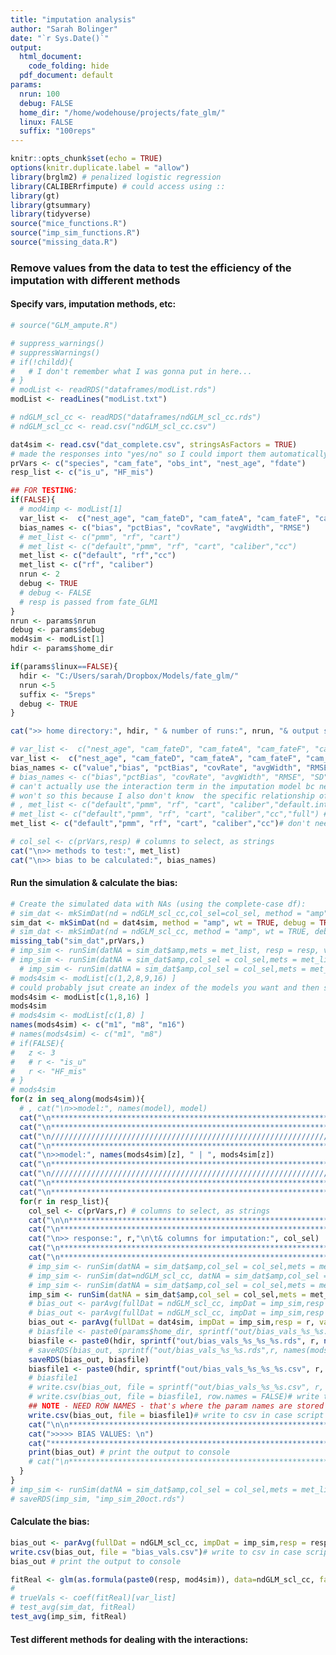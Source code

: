 ```yaml
---
title: "imputation analysis"
author: "Sarah Bolinger"
date: "`r Sys.Date()`"
output:
  html_document:
    code_folding: hide
  pdf_document: default
params:
  nrun: 100
  debug: FALSE
  home_dir: "/home/wodehouse/projects/fate_glm/"
  linux: FALSE
  suffix: "100reps"
---
```


```r
knitr::opts_chunk$set(echo = TRUE)
options(knitr.duplicate.label = "allow")
library(brglm2) # penalized logistic regression
library(CALIBERrfimpute) # could access using ::
library(gt)
library(gtsummary)
library(tidyverse)
source("mice_functions.R")
source("imp_sim_functions.R")
source("missing_data.R")

```


### Remove values from the data to test the efficiency of the imputation with different methods

#### Specify vars, imputation methods, etc:

```r
# source("GLM_ampute.R")

# suppress_warnings()
# suppressWarnings()
# if(!childd){
#   # I don't remember what I was gonna put in here...
# }
# modList <- readRDS("dataframes/modList.rds")
modList <- readLines("modList.txt")

# ndGLM_scl_cc <- readRDS("dataframes/ndGLM_scl_cc.rds")
# ndGLM_scl_cc <- read.csv("ndGLM_scl_cc.csv")

dat4sim <- read.csv("dat_complete.csv", stringsAsFactors = TRUE)
# made the responses into "yes/no" so I could import them automatically as factors
prVars <- c("species", "cam_fate", "obs_int", "nest_age", "fdate")
resp_list <- c("is_u", "HF_mis")

## FOR TESTING:
if(FALSE){
  # mod4imp <- modList[1]
  var_list <-  c("nest_age", "cam_fateD", "cam_fateA", "cam_fateF", "cam_fateHu", "cam_fateS", "speciesLETE", "speciesLETE:nest_age", "speciesLETE:obs_int")
  bias_names <- c("bias", "pctBias", "covRate", "avgWidth", "RMSE")
  # met_list <- c("pmm", "rf", "cart")
  # met_list <- c("default","pmm", "rf", "cart", "caliber","cc")
  met_list <- c("default", "rf","cc")
  met_list <- c("rf", "caliber")
  nrun <- 2
  debug <- TRUE
  # debug <- FALSE
  # resp is passed from fate_GLM1
}
nrun <- params$nrun
debug <- params$debug
mod4sim <- modList[1]
hdir <- params$home_dir

if(params$linux==FALSE){
  hdir <- "C:/Users/sarah/Dropbox/Models/fate_glm/" 
  nrun <-5 
  suffix <- "5reps"
  debug <- TRUE
}

cat(">> home directory:", hdir, " & number of runs:", nrun, "& output suffix:", suffix)

# var_list <-  c("nest_age", "cam_fateD", "cam_fateA", "cam_fateF", "cam_fateHu", "cam_fateS", "speciesLETE", "speciesLETE:nest_age") # just the vars w/ missing data or interactions
var_list <-  c("nest_age", "cam_fateD", "cam_fateA", "cam_fateF", "cam_fateHu", "cam_fateS", "speciesLETE", "speciesLETE:nest_age", "speciesLETE:obs_int", "obs_int", "fdate") # all vars
bias_names <- c("value","bias", "pctBias", "covRate", "avgWidth", "RMSE", "SD")
# bias_names <- c("bias","pctBias", "covRate", "avgWidth", "RMSE", "SD")
# can't actually use the interaction term in the imputation model bc need identical data for AIC comparison
# won't so this because I also don't know  the specific relationship of the interaction
# , met_list <- c("default","pmm", "rf", "cart", "caliber","default.int","pmm.int","passive.int","cc")
# met_list <- c("default","pmm", "rf", "cart", "caliber","cc","full") # don't need full here?
met_list <- c("default","pmm", "rf", "cart", "caliber","cc")# don't need full here?

# col_sel <- c(prVars,resp) # columns to select, as strings
cat("\n>> methods to test:", met_list)
cat("\n>> bias to be calculated:", bias_names)

```

#### Run the simulation & calculate the bias:

```r
# Create the simulated data with NAs (using the complete-case df):
# sim_dat <- mkSimDat(nd = ndGLM_scl_cc,col_sel=col_sel, method = "amp", wt = TRUE, debug = TRUE, convFact = TRUE)
sim_dat <- mkSimDat(nd = dat4sim, method = "amp", wt = TRUE, debug = TRUE, convFact = TRUE)
# sim_dat <- mkSimDat(nd = ndGLM_scl_cc, method = "amp", wt = TRUE, debug = debug, convFact = TRUE)
missing_tab("sim_dat",prVars,)
# imp_sim <- runSim(datNA = sim_dat$amp,mets = met_list, resp = resp, vars = var_list, mod = mod, nruns=500)
# imp_sim <- runSim(datNA = sim_dat$amp,col_sel = col_sel,mets = met_list, resp = resp, vars = var_list, mod = mod,seed=61389, nruns=nrun, debug = TRUE)
  # imp_sim <- runSim(datNA = sim_dat$amp,col_sel = col_sel,mets = met_list, resp = r, vars = var_list, mod = mod4sim, nruns=nrun, debug = FALSE) # don't want to set seed
# mods4sim <- modList[c(1,2,8,9,16) ]
# could probably jsut create an index of the models you want and then seq_along the whole list. not sure which is faster
mods4sim <- modList[c(1,8,16) ]
mods4sim
# mods4sim <- modList[c(1,8) ]
names(mods4sim) <- c("m1", "m8", "m16")
# names(mods4sim) <- c("m1", "m8")
# if(FALSE){
#   z <- 3
#   # r <- "is_u"
#   r <- "HF_mis"
# }
# mods4sim
for(z in seq_along(mods4sim)){
  # , cat("\n>>model:", names(model), model)
  cat("\n********************************************************************************************\n")
  cat("\n********************************************************************************************\n")
  cat("\n/////////////////////////////////////////////////////////////////////////////////////////////\n")
  cat("\n********************************************************************************************\n")
  cat("\n>>model:", names(mods4sim)[z], " | ", mods4sim[z])
  cat("\n********************************************************************************************\n")
  cat("\n/////////////////////////////////////////////////////////////////////////////////////////////\n")
  cat("\n********************************************************************************************\n")
  cat("\n********************************************************************************************\n")
  for(r in resp_list){
    col_sel <- c(prVars,r) # columns to select, as strings
    cat("\n\n********************************************************************************************\n")
    cat("\n********************************************************************************************\n")
    cat("\n>> response:", r,"\n\t& columns for imputation:", col_sel)
    cat("\n********************************************************************************************\n")
    cat("\n********************************************************************************************\n")
    # imp_sim <- runSim(datNA = sim_dat$amp,col_sel = col_sel,mets = met_list, resp = resp, vars = var_list, mod = mod4sim, nruns=nrun, debug = FALSE) # don't want to set seed
    # imp_sim <- runSim(dat=ndGLM_scl_cc, datNA = sim_dat$amp,col_sel = col_sel,mets = met_list, resp = r, vars = var_list, mod = mod4sim, nruns=nrun, debug = debug) # don't want to set seed
    # imp_sim <- runSim(datNA = sim_dat$amp,col_sel = col_sel,mets = met_list, resp = r, vars = var_list, mod = mod4sim, nruns=nrun, debug = debug) # don't want to set seed
    imp_sim <- runSim(datNA = sim_dat$amp,col_sel = col_sel,mets = met_list, resp = r, vars = var_list, mod = mods4sim[z], nruns=nrun, debug = debug) # don't want to set seed
    # bias_out <- parAvg(fullDat = ndGLM_scl_cc, impDat = imp_sim,resp = r, vars = var_list, mod = mod4sim,mets = met_list, biasVals = bias_names, debug = debug)
    # bias_out <- parAvg(fullDat = ndGLM_scl_cc, impDat = imp_sim,resp = r, vars = var_list, mod = mods4sim[z], mets = met_list, biasVals = bias_names, debug = debug)
    bias_out <- parAvg(fullDat = dat4sim, impDat = imp_sim,resp = r, vars = var_list, mod = mods4sim[z], mets = met_list, biasVals = bias_names, debug = debug)
    # biasfile <- paste0(params$home_dir, sprintf("out/bias_vals_%s_%s.rds", r, names(mods4sim)[z]))
    biasfile <- paste0(hdir, sprintf("out/bias_vals_%s_%s_%s.rds", r, names(mods4sim)[z], params$suffix))
    # saveRDS(bias_out, sprintf("out/bias_vals_%s_%s.rds",r, names(mods4sim)[z]))
    saveRDS(bias_out, biasfile)
    biasfile1 <- paste0(hdir, sprintf("out/bias_vals_%s_%s_%s.csv", r, names(mods4sim)[z], params$suffix))
    # biasfile1
    # write.csv(bias_out, file = sprintf("out/bias_vals_%s_%s.csv", r, names(mods4sim)[z]))# write to csv in case script aborts 
    # write.csv(bias_out, file = biasfile1, row.names = FALSE)# write to csv in case script aborts 
    ## NOTE - NEED ROW NAMES - that's where the param names are stored |> 
    write.csv(bias_out, file = biasfile1)# write to csv in case script aborts 
    cat("\n\n********************************************************************************************\n")
    cat(">>>>> BIAS VALUES: \n")
    cat("********************************************************************************************\n")
    print(bias_out) # print the output to console
    # cat("\n******************************************************************************************\n")
  }
}
# imp_sim <- runSim(datNA = sim_dat$amp,col_sel = col_sel,mets = met_list, resp = resp, vars = var_list, mod = mod,seed=61389, nruns=nrun)
# saveRDS(imp_sim, "imp_sim_20oct.rds")
```

#### Calculate the bias:

```r
bias_out <- parAvg(fullDat = ndGLM_scl_cc, impDat = imp_sim,resp = resp,vars = var_list, mod = mod4sim,mets = met_list, biasVals = bias_names)
write.csv(bias_out, file = "bias_vals.csv")# write to csv in case script aborts 
bias_out # print the output to console
```


```r
fitReal <- glm(as.formula(paste0(resp, mod4sim)), data=ndGLM_scl_cc, family=fam, method=regMet, control=brglmControl(maxit=iter) )
# 
# trueVals <- coef(fitReal)[var_list]
# test_avg(sim_dat, fitReal)
test_avg(imp_sim, fitReal)
```

#### Test different methods for dealing with the interactions:

```r

```
